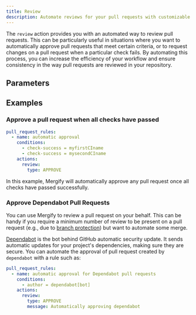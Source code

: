```yaml
---
title: Review
description: Automate reviews for your pull requests with customizable comments and review types.
---
```



The `review` action provides you with an automated way to review pull requests.
This can be particularly useful in situations where you want to automatically
approve pull requests that meet certain criteria, or to request changes on a
pull request when a particular check fails. By automating this process, you can
increase the efficiency of your workflow and ensure consistency in the way pull
requests are reviewed in your repository.

## Parameters

<ActionOptionsTable action='review'/>

## Examples

### Approve a pull request when all checks have passed

```yaml
pull_request_rules:
  - name: automatic approval
    conditions:
      - check-success = myfirstCIname
      - check-success = mysecondCIname
    actions:
      review:
        type: APPROVE
```

In this example, Mergify will automatically approve any pull request once all
checks have passed successfully.

### Approve Dependabot Pull Requests

You can use Mergify to review a pull request on your behalf. This can be handy
if you require a minimum number of review to be present on a pull request
(e.g., due to [branch
protection](https://docs.github.com/en/github/administering-a-repository/about-protected-branches))
but want to automate some merge.

[Dependabot](https://github.com/features/security) is the bot behind GitHub
automatic security update. It sends automatic updates for your project's
dependencies, making sure they are secure. You can automate the approval of
pull request created by `dependabot` with a rule such as:

```yaml
pull_request_rules:
  - name: automatic approval for Dependabot pull requests
    conditions:
      - author = dependabot[bot]
    actions:
      review:
        type: APPROVE
        message: Automatically approving dependabot
```
